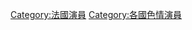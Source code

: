 {{Commonscat|Porn actresses from France}}

[[Category:法國演員|Category:法國演員]]
[[Category:各國色情演員|Category:各國色情演員]]